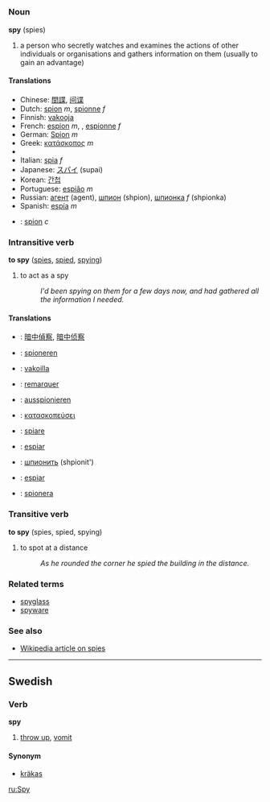 =={{en}}==

===Noun===
'''spy''' (spies)

#a person who secretly watches and examines the actions of other individuals or organisations and gathers information on them (usually to gain an advantage)

====Translations====
*Chinese: [[間諜]], [[间谍]]
*Dutch: [[spion]] ''m'', [[spionne]] ''f''
*Finnish: [[vakooja]]
*French: [[espion]] ''m'', , [[espionne]] ''f''
*German: [[Spion]] ''m''
*Greek: [[κατάσκοπος]] ''m''
*{{hu1|kém}}
*Italian: [[spia]] ''f''
*Japanese: [[スパイ]] (supai)
*Korean: [[간첩]]
*Portuguese: [[espião]] ''m''
*Russian: [[агент]] (agent), [[шпион]] (shpion), [[шпионка]] ''f'' (shpionka)
*Spanish: [[espía]] ''m''
*{{sv}}: [[spion]] ''c''

===Intransitive verb===
'''to spy''' ([[spies]], [[spied]], [[spying]])
#to act as a spy
#:''I'd been spying on them for a few days now, and had gathered all the information I needed.''

====Translations====
*{{zh}}: [[暗中偵察]], [[暗中侦察]]
*{{nl}}: [[spioneren]]
*{{fi}}: [[vakoilla]]
*{{fr}}: [[remarquer]]
*{{de}}: [[ausspionieren]]
*{{el}}: [[κατασκοπεύσει]]
*{{it}}: [[spiare]]
*{{pt}}: [[espiar]]
*{{ru}}: [[шпионить]] (shpionit')
*{{es}}: [[espiar]]
*{{sv}}: [[spionera]]

===Transitive verb===
'''to spy''' (spies, spied, spying)
#to spot at a distance
#:''As he rounded the corner he spied the building in the distance.''

===Related terms===
*[[spyglass]]
*[[spyware]]

===See also===
*[[w:Spy|Wikipedia article on spies]]
----
==Swedish==
===Verb===
'''spy'''
#[[throw up]], [[vomit]]
====Synonym====
*[[kräkas]]

[[ru:Spy]]